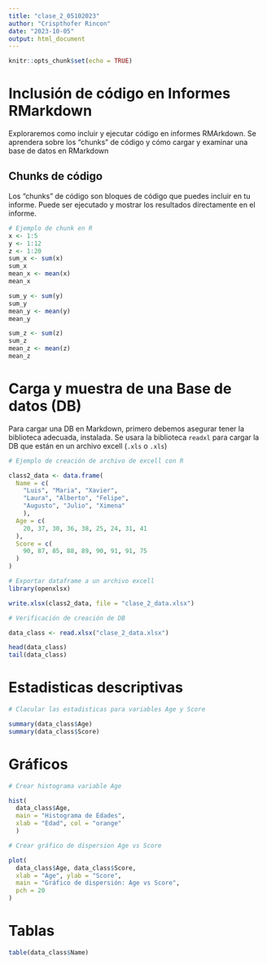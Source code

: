 ```yaml
---
title: "clase_2_05102023"
author: "Crispthofer Rincon"
date: "2023-10-05"
output: html_document
---
```


```r
knitr::opts_chunk$set(echo = TRUE)
```

# Inclusión de código en Informes RMarkdown

Exploraremos como incluir y ejecutar código en informes RMArkdown. Se aprendera sobre los "chunks" de código y cómo cargar y examinar una base de datos en RMarkdown

## Chunks de código

Los "chunks" de código son bloques de código que puedes incluir en tu informe. Puede ser ejecutado y mostrar los resultados directamente en el informe.

```r
# Ejemplo de chunk en R
x <- 1:5
y <- 1:12
z <- 1:20
sum_x <- sum(x)
sum_x
mean_x <- mean(x)
mean_x

sum_y <- sum(y)
sum_y
mean_y <- mean(y)
mean_y

sum_z <- sum(z)
sum_z
mean_z <- mean(z)
mean_z

```

# Carga y muestra de una Base de datos (DB)
 Para cargar una DB en Markdown, primero debemos asegurar tener la biblioteca adecuada, instalada. Se usara la biblioteca  `readxl` para cargar la DB que están en un archivo excell (`.xls` o `.xls`)
 
```r
# Ejemplo de creación de archivo de excell con R

class2_data <- data.frame(
  Name = c(
    "Luis", "Maria", "Xavier", 
    "Laura", "Alberto", "Felipe",
    "Augusto", "Julio", "Ximena"
    ),
  Age = c(
    20, 37, 30, 36, 38, 25, 24, 31, 41
  ),
  Score = c(
    90, 87, 85, 88, 89, 90, 91, 91, 75
  )
)

# Exportar dataframe a un archivo excell
library(openxlsx)

write.xlsx(class2_data, file = "clase_2_data.xlsx")

```

```r
# Verificación de creación de DB

data_class <- read.xlsx("clase_2_data.xlsx")

head(data_class)
tail(data_class)

```

# Estadisticas descriptivas

```r
# Clacular las estadisticas para variables Age y Score

summary(data_class$Age)
summary(data_class$Score)

```
# Gráficos

```r
# Crear histograma variable Age

hist(
  data_class$Age,
  main = "Histograma de Edades",
  xlab = "Edad", col = "orange"
  )

# Crear gráfico de dispersion Age vs Score

plot(
  data_class$Age, data_class$Score,
  xlab = "Age", ylab = "Score",
  main = "Gráfico de dispersión: Age vs Score",
  pch = 20
)

```


# Tablas
```r
table(data_class$Name)
```



